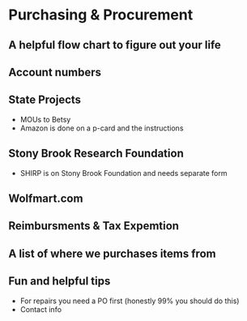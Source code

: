 # Purchasing & Procurement

## A helpful flow chart to figure out your life

## Account numbers

## State Projects
* MOUs to Betsy
* Amazon is done on a p-card and the instructions

## Stony Brook Research Foundation
* SHIRP is on Stony Brook Foundation and needs separate form

## Wolfmart.com

## Reimbursments & Tax Expemtion

## A list of where we purchases items from

## Fun and helpful tips
* For repairs you need a PO first (honestly 99% you should do this)
* Contact info





